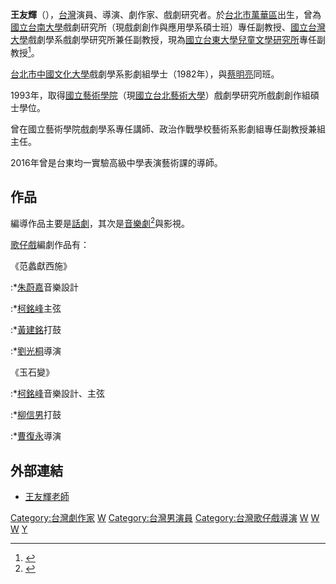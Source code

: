 '''王友輝'''（{{bd|1960年}}），[[台灣|台灣]]演員、導演、劇作家、戲劇研究者。於[[台北市|台北市]][[萬華區|萬華區]]出生，曾為[[國立台南大學|國立台南大學]]戲劇研究所（現戲劇創作與應用學系碩士班）專任副教授、[[國立台灣大學|國立台灣大學]]戲劇學系戲劇學研究所兼任副教授，現為[[國立台東大學|國立台東大學]][[兒童文學研究所|兒童文學研究所]]專任副教授<ref>{{Cite web |url=http://ice.nttu.edu.tw/files/13-1011-6313.php |title=存档副本 |access-date=2015-05-25 |archive-url=https://web.archive.org/web/20150525063225/http://ice.nttu.edu.tw/files/13-1011-6313.php |archive-date=2015-05-25 |dead-url=yes }}</ref>。

[[台北市|台北市]][[中國文化大學|中國文化大學]]戲劇學系影劇組學士（1982年），與[[蔡明亮|蔡明亮]]同班。

1993年，取得[[國立藝術學院|國立藝術學院]]（現[[國立台北藝術大學|國立台北藝術大學]]）戲劇學研究所戲劇創作組碩士學位。

曾在國立藝術學院戲劇學系專任講師、政治作戰學校藝術系影劇組專任副教授兼組主任。

2016年曾是台東均一實驗高級中學表演藝術課的導師。

==作品==
編導作品主要是[[話劇|話劇]]，其次是[[音樂劇|音樂劇]]<ref>{{cite web |url=http://www.allmusic.com.tw/staff/WangYouhui.htm |title=存档副本 |accessdate=2015-05-25 |deadurl=yes |archiveurl=https://web.archive.org/web/20150831010323/http://www.allmusic.com.tw/staff/WangYouhui.htm |archivedate=2015-08-31 }}</ref>與影視。

[[歌仔戲|歌仔戲]]編劇作品有：

《范蠡獻西施》
:*[[朱蔚嘉|朱蔚嘉]]音樂設計
:*[[柯銘峰|柯銘峰]]主弦
:*[[黃建銘|黃建銘]]打鼓
:*[[劉光桐|劉光桐]]導演

《玉石變》
:*[[柯銘峰|柯銘峰]]音樂設計、主弦
:*[[柳信男|柳信男]]打鼓
:*[[曹復永|曹復永]]導演

==外部連結==
*[http://www2.nutn.edu.tw/git/Intro_Wang.htm 王友輝老師] {{Wayback|url=http://www2.nutn.edu.tw/git/Intro_Wang.htm |date=20160304122223 }}

[[Category:台灣劇作家|Category:台灣劇作家]]
[[Category:臺灣舞臺劇導演|W]]
[[Category:台灣男演員|Category:台灣男演員]]
[[Category:台灣歌仔戲導演|Category:台灣歌仔戲導演]]
[[Category:中國文化大學校友|W]]
[[Category:國立臺灣大學教授|W]]
[[Category:國立藝術學院校友|W]]
[[Category:王姓|Y]]